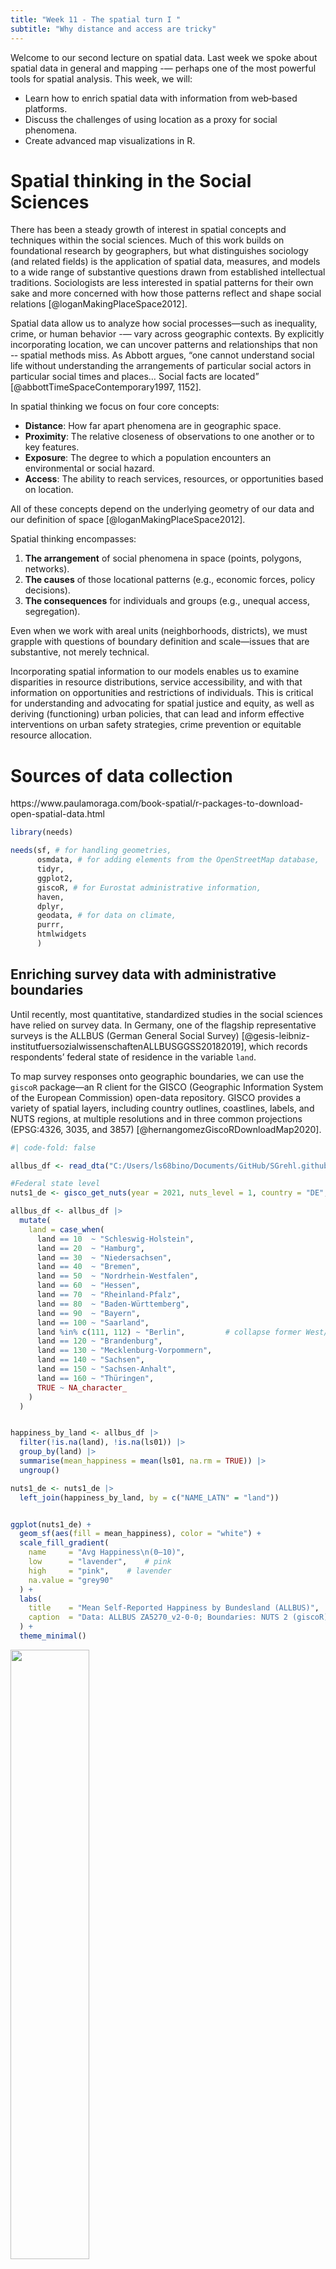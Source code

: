 ```yaml
---
title: "Week 11 - The spatial turn I "
subtitle: "Why distance and access are tricky"
---
```



Welcome to our second lecture on spatial data. Last week we spoke about spatial data in general and mapping -— perhaps one of the most powerful tools for spatial analysis. This week, we will:

- Learn how to enrich spatial data with information from web‐based platforms.  
- Discuss the challenges of using location as a proxy for social phenomena.  
- Create advanced map visualizations in R.  

# Spatial thinking in the Social Sciences

There has been a steady growth of interest in spatial concepts and techniques within the social sciences. Much of this work builds on foundational research by geographers, but what distinguishes sociology (and related fields) is the application of spatial data, measures, and models to a wide range of substantive questions drawn from established intellectual traditions. Sociologists are less interested in spatial patterns for their own sake and more concerned with how those patterns reflect and shape social relations [@loganMakingPlaceSpace2012].

Spatial data allow us to analyze how social processes—such as inequality, crime, or human behavior -— vary across geographic contexts. By explicitly incorporating location, we can uncover patterns and relationships that non -‐ spatial methods miss. As Abbott argues, “one cannot understand social life without understanding the arrangements of particular social actors in particular social times and places… Social facts are located” [@abbottTimeSpaceContemporary1997, 1152].

In spatial thinking we focus on four core concepts:

- **Distance**: How far apart phenomena are in geographic space.  
- **Proximity**: The relative closeness of observations to one another or to key features.  
- **Exposure**: The degree to which a population encounters an environmental or social hazard.  
- **Access**: The ability to reach services, resources, or opportunities based on location.  

All of these concepts depend on the underlying geometry of our data and our definition of space [@loganMakingPlaceSpace2012].

Spatial thinking encompasses:

1. **The arrangement** of social phenomena in space (points, polygons, networks).  
2. **The causes** of those locational patterns (e.g., economic forces, policy decisions).  
3. **The consequences** for individuals and groups (e.g., unequal access, segregation).  

Even when we work with areal units (neighborhoods, districts), we must grapple with questions of boundary definition and scale—issues that are substantive, not merely technical.


Incorporating spatial information to our models enables us to examine disparities in resource distributions, service accessibility, and with that information on opportunities and restrictions of individuals. This is critical for understanding and advocating for spatial justice and equity, as well as deriving (functioning) urban policies, that can lead and inform effective interventions on urban safety strategies, crime prevention or equitable resource allocation. 

# Sources of data collection

https://www.paulamoraga.com/book-spatial/r-packages-to-download-open-spatial-data.html

```r
library(needs)

needs(sf, # for handling geometries,
      osmdata, # for adding elements from the OpenStreetMap database,
      tidyr,
      ggplot2,
      giscoR, # for Eurostat administrative information,
      haven,
      dplyr,
      geodata, # for data on climate,
      purrr,
      htmlwidgets
      )

```

## Enriching survey data with administrative boundaries

Until recently, most quantitative, standardized studies in the social sciences have relied on survey data. In Germany, one of the flagship representative surveys is the ALLBUS (German General Social Survey) [@gesis-leibniz-institutfuersozialwissenschaftenALLBUSGGSS20182019], which records respondents’ federal state of residence in the variable `land`.

To map survey responses onto geographic boundaries, we can use the `giscoR` package—an R client for the GISCO (Geographic Information System of the European Commission) open-data repository. GISCO provides a variety of spatial layers, including country outlines, coastlines, labels, and NUTS regions, at multiple resolutions and in three common projections (EPSG:4326, 3035, and 3857) [@hernangomezGiscoRDownloadMap2020].


```r
#| code-fold: false

allbus_df <- read_dta("C:/Users/ls68bino/Documents/GitHub/SGrehl.github.io/computational-social-sciences/Data/ALLBUS/ZA5270_v2-0-0.dta")

#Federal state level
nuts1_de <- gisco_get_nuts(year = 2021, nuts_level = 1, country = "DE", resolution = "20")

allbus_df <- allbus_df |> 
  mutate(
    land = case_when(
      land == 10  ~ "Schleswig-Holstein",
      land == 20  ~ "Hamburg",
      land == 30  ~ "Niedersachsen",
      land == 40  ~ "Bremen",
      land == 50  ~ "Nordrhein-Westfalen",
      land == 60  ~ "Hessen",
      land == 70  ~ "Rheinland-Pfalz",
      land == 80  ~ "Baden-Württemberg",
      land == 90  ~ "Bayern",
      land == 100 ~ "Saarland",
      land %in% c(111, 112) ~ "Berlin",         # collapse former West/Ost
      land == 120 ~ "Brandenburg",
      land == 130 ~ "Mecklenburg-Vorpommern",
      land == 140 ~ "Sachsen",
      land == 150 ~ "Sachsen-Anhalt",
      land == 160 ~ "Thüringen",
      TRUE ~ NA_character_
    )
  )


happiness_by_land <- allbus_df |>
  filter(!is.na(land), !is.na(ls01)) |>
  group_by(land) |>
  summarise(mean_happiness = mean(ls01, na.rm = TRUE)) |>
  ungroup()

nuts1_de <- nuts1_de |>
  left_join(happiness_by_land, by = c("NAME_LATN" = "land"))


ggplot(nuts1_de) +
  geom_sf(aes(fill = mean_happiness), color = "white") +
  scale_fill_gradient(
    name     = "Avg Happiness\n(0–10)",
    low      = "lavender",    # pink
    high     = "pink",    # lavender
    na.value = "grey90"
  ) +
  labs(
    title    = "Mean Self-Reported Happiness by Bundesland (ALLBUS)",
    caption  = "Data: ALLBUS ZA5270_v2-0-0; Boundaries: NUTS 2 (giscoR)"
  ) +
  theme_minimal()

```

![](Graphics/mean_happyness.png){width=50%}

::: {#custom-block}

**NUTS-Regions** 

The Nomenclature of Territorial Units for Statistics (NUTS) is an EU standard for dividing member states into hierarchical regions:

- NUTS 0: Countries
- NUTS 1: Major socio-economic regions (German federal states like "Nordrhein-Westphalen")
- NUTS 2: Basic regions for the application of regional policies (e.g., individual Regierungsbezirke)
- NUTS 3: Small regions for specific diagnoses (Kreise or kreisfreie Städte).

 

```r

# Plot the regions
ggplot(nuts1_de) +
  geom_sf(fill = "lightblue", color = "white") +
  labs(title = "NUTS Level 1 Regions in Germany") +
  theme_minimal()

# Download NUTS level 2 regions for Germany
nuts2_de <- gisco_get_nuts(nuts_level = 2, country = "DE", resolution = 1)

# Plot the regions
ggplot(nuts2_de) +
  geom_sf(fill = "lightblue", color = "white") +
  labs(title = "NUTS Level 2 Regions in Germany") +
  theme_minimal()



# Download NUTS level 3 regions for Germany
nuts3_de <- gisco_get_nuts(nuts_level = 3, country = "DE", resolution = 1)

# Plot the regions
ggplot(nuts3_de) +
  geom_sf(fill = "lightblue", color = "white") +
  labs(title = "NUTS Level 3 Regions in Germany") +
  theme_minimal()


# Download NUTS level 4 regions for Germany
nuts0_de <- gisco_get_nuts(nuts_level = 0, country = "DE", resolution = 1)

# Plot the regions
ggplot(nuts0_de) +
  geom_sf(fill = "lightblue", color = "white") +
  labs(title = "NUTS Level 0 Regions in Germany") +
  theme_minimal()

```

::: {layout-ncol=4}

![](Graphics/nuts0.png){fig-alt="NUTS level 0" width="200px"}

![](Graphics/nuts1.png){fig-alt="NUTS level 1" width="200px"}

![](Graphics/nuts2.png){fig-alt="NUTS level 2" width="200px"}

![](Graphics/nuts3.png){fig-alt="NUTS level 3" width="200px"}

:::

:::

Because surveys must balance spatial precision with respondent confidentiality, location is typically reported only at NUTS 1 or NUTS 2 level. However, aggregated metadata—such as regional averages or counts—can sometimes be accessed at finer scales.

Importantly, joining survey data to shape files is primarily a descriptive exercise: it adds geographic context for visualization and exploratory analysis, even though it does not generate new information about individual respondents.



## Climatic data

Environmental sociology examines the dynamic relationship between societies and their natural environments. Within this field, the study of climate impacts—and society’s influence on climate—is rapidly expanding. By leveraging new spatial data sources and geographic tools, we can begin to ask questions such as:

- How does exposure to extreme weather influence survey responses on well-being or climate anxiety?  
- Are people in regions experiencing rapid temperature increases more likely to support ambitious climate policies?  
- Do variations in precipitation patterns correlate with reported trust in governmental climate initiatives?

For data collection, we can use the **geodata** package in R [@mandelGeodataDownloadGeographic2021], which offers programmatic access to a wide range of global raster and vector datasets, including:

- **Climate layers** (e.g., temperature, precipitation via WorldClim)  
- **Elevation** and **accessibility** metrics  
- **Land use**, **soil**, and **crop suitability** maps  
- **Species occurrence** records  
- **Administrative boundaries** at multiple levels  

With these tools, you can seamlessly integrate environmental variables into your social-science workflows—linking survey data, policy indicators, and demographic information to enrich your analyses and visualizations.  

This is just one example, data can of course also be downloaded or collected via weather channels. 

```r
#| code-fold: false

d <- worldclim_country(country = "Germany",
                       res = 0.5,
                       var = "tmax",
                       path = tempdir()
                       )

terra::plot(mean(d), plg = list(title = "Max. temperature (C)"))


```

![](Graphics/max_temp.png){width=50%}

## OpenStreetMap Data with `osmdata`


[OpenStreetMap](https://www.openstreetmap.org/#map=6/51.33/10.45) (OSM) is a crowdsourced geographic database maintained by volunteers around the world. With the **osmdata** package [@padghamOsmdataImportOpenStreetMap2023], you can pull features like roads, railway stations, schools, supermarkets, and more directly into R as **sf** objects. A full list of mappable features is on the [OSM wiki](https://wiki.openstreetmap.org/wiki/Map_features) [@moragaRspatialdataCollectionData2022].


You can inspect which feature keys and tags you might query:

```r
#| code-fold: false

available_features()

available_tags("water")
```

When we create an `osmdata` query we start by defining a geographical area that we wish to include. This is done by defining a bounding box that defines a geographical area by its bounding lattitudes and longitudes. (ESR: ) The bounding box for a given place name can be obtained with the `getbb()`function. For example the bounding box of Leipzig can be obrained (and saved directly as a simple feature object as follows:

```r
#| code-fold: false
placebb <- getbb("Leipzig",
                 format_out = "sf_polygon")

```


To retrieve the required features of a place defined by the bounding box, we can overpass query this with `opq()`. Then, the `add_osm_feature()` function can be used to add the required features to the query. Finally, we use the `osmdata_sf()` function to obtain a simple feature object of the resultant query. 

```r
#| code-fold: false

# turn that polygon into a simple numeric bbox
bb <- st_bbox(placebb)

# run your query using that numeric bbox
hospitals <- opq(bbox = bb) |>
  add_osm_feature(key = "amenity",
                  value = "hospital") |>
  #add_osm_feature(key = "name") |>
  osmdata_sf()

#make sure to check if they share the same crs (in this case WGS 84)


hospitals_named <- hospitals$osm_polygons

ggplot() +
  
  geom_sf(data = placebb, fill = "lavender", color = "grey50") +
  geom_sf(
    data = hospitals$osm_points,
    aes(geometry = geometry),
    color = "purple",
    size = 1,
    alpha = 0.7
  ) +
  
 
  geom_sf(
    data  = hospitals$osm_polygons,
    aes(geometry = geometry),
    fill  = "lavender",   # lavender
    color = "purple",
    alpha = 0.4
  ) +
  
  
  geom_sf_text(
    data = hospitals_named,
    aes(label = name, geometry = geometry),
    size  = 2,
    color = "navy",
    check_overlap = TRUE
  ) +
  
  coord_sf(expand = FALSE) +
  labs(
    title    = "Hospitals in Leipzig",
    caption  = "Source: OpenStreetMap"
  ) +
  theme_minimal()


```

![](Graphics/hospitals.png)


:::{.student-exercise}

Explore OpenStreetMap (OSM) data to identify tram stops (“Tramhaltestellen”) and tram connections in Leipzig. Create a map that plots tram stops as points and displays tram route lines. 

::: {.content-hidden when-format="html"}

```r

bb_leipzig <- getbb("Leipzig, Germany")

# Query for public transport stops
pt_stops <- opq(bbox = bb_leipzig) |>
  add_osm_feature(key = "railway", value = "tram_stop") |>
  osmdata_sf()

# Extract points from the result
pt_stops_sf <- pt_stops$osm_points |> filter(!st_is_empty(geometry))


pt_lines <- opq(bbox = bb_leipzig) |>
  add_osm_feature(key = "route", value = c("tram")) |>
  osmdata_sf()


# Extract lines from the result
pt_lines_sf <- pt_lines$osm_lines |> filter(!st_is_empty(geometry))

bb_leipzig_bbox <- st_bbox(c(
  xmin = bb_leipzig[1,1], ymin = bb_leipzig[2,1],
  xmax = bb_leipzig[1,2], ymax = bb_leipzig[2,2]
), crs = 4326)  # WGS84 CRS

# Then convert bbox to simple feature polygon
bb_sfc <- st_as_sfc(bb_leipzig_bbox)

# Plot
ggplot() +
  geom_sf(data = placebb, fill = "lavender", color = "grey50") +
  geom_sf(data = bb_sfc, fill = NA, color = "grey50") +
  geom_sf(data = pt_stops_sf, color = "pink", size = 1, alpha = 0.7) +
  geom_sf(data = pt_lines_sf, color = "navy", size = 0.8, alpha = 0.7) +
  labs(title = "Public Transport Stops and Lines in Leipzig") +
  theme_minimal()

```

:::

Do you encounter any problems? Why do you think is that?

:::




# Measuring space

In social sciences, space is rarely studied as an absolute concept; rather, it is almost always understood relative to a reference point or object — such as the neighborhood around a person’s home or the distance to a resource. For example, measuring distance allows us to map the location of something in relation to something else, or  researchers frequently simulate resources to define an egocentric neighborhood — like a 1-kilometer radius around a person’s residence — to study how the built environment influences travel behavior [@frankObesityRelationshipsCommunity2004]. Due to limited access to detailed (and often confidential) location data, researchers often assign individuals to administrative units like census tracts or zip codes and approximate their location using the centroid of these areas. 

## Euclidean distance

Euclidean distance is the straight-line distance between two points — the shortest path “as the crow flies.” For $A_{(x_1, y_1)}$ and $B_{(x_2, y_2)}$, it is calculated by:



$$
d = \sqrt{(x_2 - x_1)^2 + (y_2 - y_1)^2}
$$
deriving from the Pythagorean theorem.


Euclidean distance is especially useful when approximating proximity in open, unobstructed spaces or as a baseline measure before considering more complex routes like travel time or street networks.

Remember this from last week?


```r
bb <- st_bbox(leipzig)

streets <- opq(bbox = bb) |>
  add_osm_feature(key = "highway") |>
  osmdata_sf()

# Load streets (from OSM)
leipzig_streets <- streets$osm_lines |>
  filter(highway %in% c("motorway", "primary", "secondary", "tertiary")) |>  # filter larger streets only! Speed
  st_transform(4326) |>
  st_intersection(st_union(leipzig))


doeni <- st_sf(
  name = "Lieblingsdöner",
  geometry = st_sfc(st_point(c(12.3563, 51.3419)),
                    crs = 4326)
)


gwz <- st_sf(
  name = "GWZ",
  geometry = st_sfc(st_point(c(12.36845,51.3319)),
                    crs = 4326)
)

# Shapefile ins gleiche CRS transformieren
leipzig <- st_transform(leipzig,
                        4326)

# Plot everything
ggplot() +
  geom_sf(data = leipzig, fill = "lavender", color = "lightgray") +
  geom_sf(data = leipzig_streets, color = "bisque3", size = 0.3) +
  geom_sf(data = doeni, color = "pink", size = 3) +
  geom_sf_text(data = doeni, aes(label = name), nudge_y = 0.005, size = 3) +
  geom_sf(data = gwz, color = "pink", size = 3) +
  geom_sf_text(data = gwz, aes(label = name), nudge_y = 0.005, size = 3) +
  theme_minimal()
```

![Lieblingsdöner und GWZ](Graphics/lieblingsdoener.png){width=500}

Using the `sf`-package we can compute the Euclidean distance using:



```r
#| code-fold: false

dist <- st_distance(doeni, gwz)
```
Units: [m]
         [,1]
[1,] 1396.006



## Manhattan distance

The Manhattan distance is a metric, used to calculate the distance between two points in a gitterartige Pfad. In contrast to the euclidean distance, the manhattan distance measures the sum of absolute differences between two coordinates of points. 

The Manhattan distance for n-dimensional vectors is:

$$

|x_1 - x_2| + |y_1-y_2| + ... + |v_{n1}-v_{n2}|

$$

![](Graphics/distances.png){width=50%}

## Geodesic distance

The geodesic distance is the shortest distance between two points on a curved surface, measured along the surface itself, rather than a straight line through space. 

![](Graphics/geodesic.png)

## Network distance

Straight-line (Euclidean) distance is simple and fast to compute but doesn't reflect the actual travel path people use. In real life, movement is constrained by the layout of the street network.

To capture network-constrained distances (e.g., for walking, cycling, or driving), we can use tools like dodgr (distances on directed graphs) or osrm, which allow for routing on real streets.

In this example, we use `dodgr`  to calculate the shortest distance for cyclists between two points in Leipzig.


```r
#| code-fold: false

library(dodgr)

# Download road network for Leipzig
net <- dodgr_streetnet("Leipzig", expand = 0.05)

# Weight the graph (e.g., bycicle profile)
graph <- weight_streetnet(net, wt_profile = "bicycle")


from <- c(12.3731, 51.3397)
to <- c(12.4, 51.35)


path_dist <- dodgr_dists(graph, from = from, to = to)
print(path_dist)

```

2519.564 meter.



### Isochronic distance 

Isochronic distance represents how far one can travel from a starting point within a certain amount of time, accounting for actual travel networks, speeds, and possibly time of day.

:::{layout-ncol=2}

![From rome to rio](Graphics/world-map-isochronic-1914.png)


![From rome to rio](Graphics/world-map-isochronic-2016.png)

:::

Isochrones are useful for operationalizing accessibility — for example, measuring how many schools or services are reachable within 10 minutes. They are vital in urban planning, transportation analysis, emergency response, and studying spatial inequalities.

Calculating travel time is more complex than straight-line distance because it requires integrating transportation modes, routes, and speeds.

The `osrm`package provides access to travel time and distance data through routing services, enabling isochrone calculations.

```r
library(osrm)


# Create an sf POINT for Leipzig
leipzig <- data.frame(
  id = "leipzig",
  lon = 12.3731,
  lat = 51.3397
)

leipzig_sf <- st_as_sf(leipzig, coords = c("lon", "lat"), crs = 4326)


# Get isochrones (returns polygons for each time range)
iso <- osrmIsochrone(loc = leipzig_sf, breaks = c(5, 10, 15))



ggplot() +
  geom_sf(data = placebb, fill = NA, color = "grey30", size = 0.8) +
  geom_sf(data = iso, aes(fill = factor(isomax)), color = NA, alpha = 0.6) +
  geom_sf(data = leipzig_sf, color = "black", size = 2) +
  scale_fill_brewer(palette = "YlOrRd", name = "Minutes") +
  labs(
    title = "Isochrones from Leipzig City Center",
    subtitle = "Areas reachable within 5, 10, and 15 minutes",
    caption = "Source: OpenStreetMap via OSRM"
  ) +
  theme_minimal()

```

![](Graphics/isos.png)

For comparison, we can measure the size of these isochrome cells by using the main functions of the `sf`-package. 


```r

library(units)

# Split by isomax value
iso_5 <- iso |> filter(isomax == 5)
iso_10 <- iso |> filter(isomax == 10)
iso_15 <- iso |> filter(isomax == 15)


iso_5_m <- st_transform(iso_5, 3857)
iso_10_m <- st_transform(iso_10, 3857)
iso_15_m <- st_transform(iso_15, 3857)

area_5 <- st_area(iso_5_m)
area_10 <- st_area(iso_10_m)
area_15 <- st_area(iso_15_m)

# Print areas in square kilometers
print(set_units(area_5, km^2))
print(set_units(area_10, km^2))
print(set_units(area_15, km^2))
```





## Voronoi-Cells

Voronoi cells (or Thiessen polygons) divide space such that each point in a polygon is closest to one specific service point. Each cell thus represents a catchment area of influence.

When we intersect these polygons with population data (e.g. census blocks or grids) we can approximately measure how many people are assigned (by procimity) to each facility. 

We can also compare real administrative zones (e.g. school catchments) to Voronoi-derived zones. Discrepancies reveal potential mismatch between planning and reality. 

we can use `st_voronoi()`for generating Voronoi cells. with `st_intersection() we can check for overlays with population or income data.

```r
#| code-fold: false

# Combine features

hospital_areas <- bind_rows(
  hospitals$osm_polygons,
  hospitals$osm_multipolygons
)


# Get centroids of each feature
hospital_pts <- hospital_areas |>
  st_centroid() |>
  st_transform(4326)  # WGS84 for consistency


hpts <- st_union(hospital_pts)


hpts_proj <- st_transform(hospital_pts, 32633)  # UTM zone 33N

bb_proj <- st_transform(placebb, 32633)


# Create Voronoi diagram
voro_raw <- st_voronoi(st_union(hpts_proj), envelope = st_as_sfc(st_bbox(bb_proj)))

# Extract and convert to sf
voro_polygons <- st_collection_extract(voro_raw, "POLYGON")
voro_sf <- st_sf(geometry = voro_polygons, crs = 32633)

voro_clipped <- st_intersection(voro_sf, bb_proj)

# Plot Voronoi cells + hospital locations
ggplot() +
  # Background: study area outline (optional)
  geom_sf(data = placebb, fill = NA, color = "grey40", linetype = "dashed") +

  # Voronoi polygons
  geom_sf(data = voro_clipped, fill = "lightblue", color = "pink", alpha = 0.4) +

  # Hospital points
  geom_sf(data = hospital_pts, color = "purple", size = 2) +

  labs(
    title = "Voronoi Cells Around Hospitals in Leipzig",
    subtitle = "Each polygon shows the area closest to a hospital",
    caption = "Data: OpenStreetMap via osmdata"
  ) +
  theme_minimal()

```

![](Graphics/voronoi.png)


## Segregation

As [@mcphersonBirdsFeatherHomophily2001, p.430] stated: "the most basic source of homophily is space: We are more likely to have contact with those who are closer to us in geographic location than those who are distant."

Let's begin with a powerful visualization by the NYT. 

[Mapping segregation by the New York Times](https://www.nytimes.com/interactive/2015/07/08/us/census-race-map.html)

The map is based on census data and shows how racially segregated or integrated American cities are.

Traditionally, segregation is measured through group distributions across fixed geographic units (like census tracks or blocks). An example is the **Index of Dissimilarity**, which tells us how evenly two groups are spread across neighborhoods. 

Michael White [-@whiteMeasurementSpatialSegregation1983] introduced a new perspective: What if we measured segregation based on the **actual distance** between people. Imagine every person in a city. If white residents tend to live physically closer to other white residents, and Black residents tend to live closer to other Black residents, then the city is spatially segregated—even if they live in neighboring tracts. In this view, segregation isn’t just about which side of the neighborhood boundary people live on—it’s about how far people are from each other, on average.
Working with aggregated data for areas such as census tracts, these distances cannot be precisely measured, but they can be estimated, and White proposed an index that could summarize the spatial pattern of an entire city in terms of groups’ relative proximity to one another.

Building on this work, scholars like Reardon and xx [-@reardonMeasuresSpatialSegregation2004] have refined ways to calculate spatial segregation more precisely. These newer methods blend spatial relationships with traditional aspatial tools. These methods consider people to have some proximity not only to others in the same block or tract, but also to those who live in nearby areas [@loganMakingPlaceSpace2012].


::: {.student-exercise}

*(15 minutes)*

In groups of three, think of a sociological question where space plays an important role—either as a key variable or as a context.

1. Discuss how you might operationalize “space” in this question.

2. Reflect on the possible methods you could use to measure spatial aspects.

3. Identify potential limitations or challenges in using spatial data for your question.


:::





# Bonus: Advanced visualisation using leaflet

Leaflet is a powerful and flexible R package for creating interactive maps. It allows you to combine multiple map layers, including base maps, markers, polygons, and custom shapes. You can customize markers with icons, popups, and labels to provide more context. Leaflet supports different base tiles like OpenStreetMap, Stamen, and CartoDB, giving you options for map style and detail. You can add layers control so users can toggle different datasets on and off. It also supports clustering of many points to keep the map clean and performant. Advanced visualizations can use polygons or polylines to show boundaries, routes, or regions. Leaflet allows dynamic styling of features based on attributes, such as coloring districts by population density. You can integrate leaflet with other R packages like sf for spatial data handling, making it easy to plot shapefiles or geojson. It supports adding legends, scale bars, and even custom JavaScript for interactivity. Popups and tooltips provide detailed info when users hover or click on map elements. Heatmaps and choropleth maps are possible through add-on packages or custom coding. Leaflet maps can be saved as HTML files, embedded in R Markdown, or Shiny apps for interactive web dashboards. Using leaflet proxies, you can update maps dynamically in response to user input without redrawing everything. Overall, leaflet provides a versatile environment to create maps from simple point plots to complex, multi-layered geographic visualizations.

```r
# Define Leipzig coordinates
leipzig_coords <- c(12.3731, 51.3397)  # lon, lat

# Your Lieblingsdöner coordinates (example: replace with your actual location)
doener_coords <- c(12.3848, 51.3390)



# Create leaflet map
m <- leaflet() |>
        addProviderTiles(providers$CartoDB.Positron) |>
        # Add polygon of Germany outline (optional: simplified for this example)
        addPolygons(data = nuts0_de, # you can load Germany shape as sf object here for boundary
                    fillColor = "lavender", color = "black", weight = 2) |>
        # Add a circle around Leipzig to highlight it
        addCircles(lng = leipzig_coords[1], lat = leipzig_coords[2],
                   radius = 10000, color = "pink", fillOpacity = 0.2,
                   popup = "Leipzig") |>
        # Add a marker for your Lieblingsdoener
        addMarkers(lng = doener_coords[1], lat = doener_coords[2],
                   popup = "Mein Lieblingsdöner 🌯") |>
        # Set initial view roughly centered on Germany
        setView(lng = 10.0, lat = 51.0, zoom = 6)


saveWidget(m, "my_leaflet_map.html")
```


<iframe src="Graphics/my_leaflet_map.html" width="100%" height="600px" frameborder="0"></iframe>














